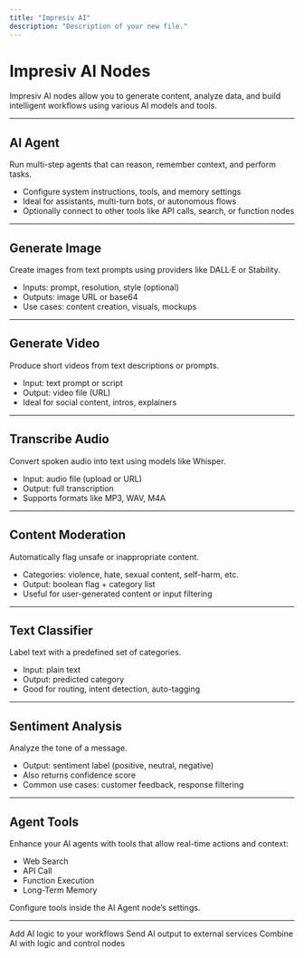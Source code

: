 ```yaml
---
title: "Impresiv AI"
description: "Description of your new file."
---
```

# Impresiv AI Nodes

Impresiv AI nodes allow you to generate content, analyze data, and build intelligent workflows using various AI models and tools.

---

## AI Agent

Run multi-step agents that can reason, remember context, and perform tasks.

- Configure system instructions, tools, and memory settings
- Ideal for assistants, multi-turn bots, or autonomous flows
- Optionally connect to other tools like API calls, search, or function nodes

---

## Generate Image

Create images from text prompts using providers like DALL·E or Stability.

- Inputs: prompt, resolution, style (optional)
- Outputs: image URL or base64
- Use cases: content creation, visuals, mockups

---

## Generate Video

Produce short videos from text descriptions or prompts.

- Input: text prompt or script
- Output: video file (URL)
- Ideal for social content, intros, explainers

---

## Transcribe Audio

Convert spoken audio into text using models like Whisper.

- Input: audio file (upload or URL)
- Output: full transcription
- Supports formats like MP3, WAV, M4A

---

## Content Moderation

Automatically flag unsafe or inappropriate content.

- Categories: violence, hate, sexual content, self-harm, etc.
- Output: boolean flag + category list
- Useful for user-generated content or input filtering

---

## Text Classifier

Label text with a predefined set of categories.

- Input: plain text
- Output: predicted category
- Good for routing, intent detection, auto-tagging

---

## Sentiment Analysis

Analyze the tone of a message.

- Output: sentiment label (positive, neutral, negative)
- Also returns confidence score
- Common use cases: customer feedback, response filtering

---

## Agent Tools

Enhance your AI agents with tools that allow real-time actions and context:

- Web Search  
- API Call  
- Function Execution  
- Long-Term Memory

Configure tools inside the AI Agent node’s settings.

---

<CardGroup>

<Card title="Build AI Flows" icon="flowchart" href="/workflows/building-workflow">
  Add AI logic to your workflows
</Card>

<Card title="Connect Apps" icon="plug" href="/built-in-nodes/apps">
  Send AI output to external services
</Card>

<Card title="Use Core Nodes" icon="brackets-curly" href="/built-in-nodes/core-function">
  Combine AI with logic and control nodes
</Card>

</CardGroup>


